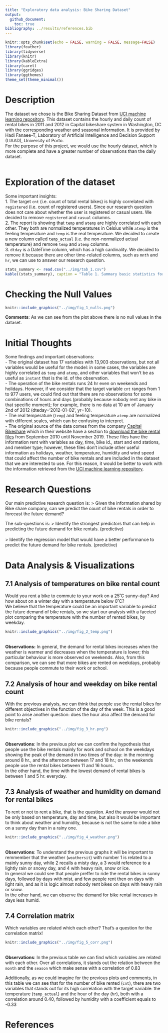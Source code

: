 ```yaml
---
title: "Exploratory data analysis: Bike Sharing Dataset"
output: 
  github_document: 
    toc: true
bibliography: ../results/references.bib
---
```


```r
knitr::opts_chunk$set(echo = FALSE, warning = FALSE, message=FALSE)
library(feather)
library(tidyverse)
library(knitr)
library(kableExtra)
library(caret)
library(ggridges)
library(ggthemes)
theme_set(theme_minimal())
```

# Description
The dataset we chose is the Bike Sharing Dataset from [UCI machine learning repository]("https://archive.ics.uci.edu/ml/datasets/bike+sharing+dataset"). This dataset contains the hourly and daily count of rental bikes in 2011 and 2012 in Capital bikeshare system in Washington, DC with the corresponding weather and seasonal information. It is provided by Hadi Fanaee-T, Laboratory of Artificial Intelligence and Decision Support (LIAAD), University of Porto.  
For the purpose of this project, we would use the hourly dataset, which is more complete and have a greater number of observations than the daily dataset.  
<br>

# Exploration of the dataset

Some important insights:  
1. The target `cnt` (i.e. count of total rental bikes) is highly correlated with `registered` (i.e. count of registered users). Since our research question does not care about whether the user is registered or casual users. We decided to remove `registered` and `casual` columns.  
2. The report is showing that `temp` and `atemp` are highly correlated with each other. They both are normalized temperatures in Celsius while `atemp` is the feeling temperature and `temp` is the real temperature. We decided to create a new column called `temp_actual` (i.e. the non-normalized actual temperature) and remove `temp` and `atemp` columns.  
3. `dtday` is a DateTime column, which has a high cardinality. We decided to remove it because there are other time-related columns, such as `mnth` and `hr`, we can use to answer our research question.  

```r
stats_summary <- read.csv("../img/tab_1.csv")
kable((stats_summary), caption = "Table 1. Summary basic statistics for the variable.")
```

# Checking the Null Values

```r
knitr::include_graphics("../img/fig_1_nulls.png")
```
  
**Comments**: As we can see from the plot above there is no null values in the dataset.  
  
# Initial Thoughts
Some findings and important observations:  
- The original dataset has 17 variables with 13,903 observations, but not all variables would be useful for the model: in some cases, the variables are highly correlated as `temp` and `atemp`, and other variables that won't be as useful as `instant` that is the id. of the observation.  
- The operation of the bike rentals runs 24 hr even on weekends and holidays. However, if we consider that the target variable `cnt` ranges from 1 to 977 users, we could find out that there are no observations for some combinations of hours and days (probably because nobody rent any bike in that specific moment); for example, there is no data at 10 am of January 2nd of 2012 (dteday='2012-01-02', yr=10).  
- The real temperature (`temp`) and feeling temperature `atemp` are normalized with different scales, which can be confusing to interpret.  
- The original source of the data comes from the company [Capital Bikeshare](https://s3.amazonaws.com/capitalbikeshare-data/index.html) which in their website have a section to [download the bike rental files](https://s3.amazonaws.com/capitalbikeshare-data/index.html) from September 2010 until November 2019. These files have the information rent with variables as day, time, bike id., start and end stations, and member type; however, these files don't include other useful information as holidays, weather, temperature, humidity and wind speed that could affect the number of bike rentals and are included in the dataset that we are interested to use. For this reason, it would be better to work with the information retrieved from the [UCI machine learning repository](https://archive.ics.uci.edu/ml/datasets/bike+sharing+dataset).  
  
# Research Questions
Our main predictive research question is:
> Given the information shared by Bike share company, can we predict the count of bike rentals in order to forecast the future demand?

The sub-questions is:
> Identify the strongest predictors that can help in predicting the future demand for bike rentals. (predictive)  
<br>
> Identify the regression model that would have a better performance to predict the future demand for bike rentals. (predictive)

# Data Analysis & Visualizations

## 7.1 Analysis of temperatures on bike rental count
Would you rent a bike to commute to your work on a 25˚C sunny-day? And how about on a winter day with a temperature below 0˚C?  
We believe that the temperature could be an important variable to predict the future demand of bike rentals, so we start our analysis with a faceted plot comparing the temperature with the number of rented bikes, by weekday.  
```r
knitr::include_graphics("../img/fig_2_temp.png")
```
<br>
**Observations:** In general, the demand for rental bikes increases when the weather is warmer and decreases when the temperature is lower; this particular behaviour is more observed on weekends. Also, from this comparison, we can see that more bikes are rented on weekdays, probably because people commute to their work or school.  

## 7.2 Analysis of hour and weekday on bike rental count
With the previous analysis, we can think that people use the rental bikes for different objectives in the function of the day of the week. This is a good point to arise another question: does the hour also affect the demand for bike rentals?  
```r
knitr::include_graphics("../img/fig_3_hr.png")
```
<br>
**Observations**: In the previous plot we can confirm the hypothesis that people use the bike rentals mainly for work and school on the weekdays showing the peak of the demand in two times of the day: in the morning around 8 hr., and the afternoon between 17 and 18 hr.; on the weekends people use the rental bikes between 11 and 16 hours.  
In the other hand, the time with the lowest demand of rental bikes is between 1 and 5 hr. everyday.

## 7.3 Analysis of weather and humidity on demand for rental bikes
To rent or not to rent a bike, that is the question. And the answer would not be only based on temperature, day and time, but also it would be important to think about weather and humidity, because is not the same to ride a bike on a sunny day than in a rainy one.
```r
knitr::include_graphics("../img/fig_4_weather.png")
```
<br>
**Observations**: To understand the previous graphs it will be important to remmember that the weather (`weathersit`) with number 1 is related to a mainly sunny day, while 2 recalls a misty day, a 3 would reference to a lightly rain or snowy day, and 4 with heavy rain, snow or ice.  
In general we could see that people preffer to ride the rental bikes in sunny days, followed by days with mist, and few people rent then on days with light rain, and as it is logic almost nobody rent bikes on days with heavy rain or snow.  
In the other hand, we can observe the demand for bike rental increases in days less humid.

## 7.4 Correlation matrix
Which variables are related which each other? That's a question for the correlation matrix!
```r
knitr::include_graphics("../img/fig_5_corr.png")
```
<br>
**Observations**: In the previous table we can find which variables are related with each other. Over all correlations, it stands out the relation between the `month` and the `season` which make sense with a correlation of 0.83  

Additionally, as we could imagine for the previous plots and comments, in this table we can see that for the number of bike rented (`cnt`), there are two variables that stands out for its high correlation with the target variable: the temperature (`temp_actual`) and the hour of the day (`hr`), both with a correlation around 0.40, followed by humidity with a coefficient equals to -0.33  

# References